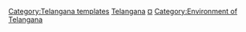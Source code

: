 {{Navbox
|name  = Hydrography of Telangana
|title = [[泰倫加納邦]][[水文]]
|state = {{{state|autocollapse}}}
|listclass = hlist
|groupstyle = padding:0.35em 1.0em; line-height:1.1em; <!--reduces gap between wrapped groupname lines-->

|group1 = 河流
|list1  = 
* [[哥達瓦里河]]
* [[Krishna River|Krishna]]
* [[Maner River|Maner]]
* [[Pranhita River|Pranhita]]
* [[Munneru]]
* [[Manjira River|Manjira]] 
* [[Musi River (India)|Musi]]
* [[Palar River|Palar]]
* [[Tungabhadra River|Tungabhadra]]
* [[Bhima River | Bhima]]
* [[Penganga River|Penganga]]
* [[Wardha River|Wardha]]
* [[Dindi]]
* [[Taliperu River |Taliperu]]

|group2 = 瀑布
|list2 = 
* [[Kuntala Waterfall|Kuntala]] 
* [[Bogatha Waterfall|Bogatha]]
* [[Pochera Falls|Pochera]]
* [[Mallela Theertham]]
* [[Paarakaphi waterfalls | Paarakaphi]]
* [[Pethe Metta-1,2 Waterfalls| Pethe Metta1,2]]
* [[Savatula Gundam Waterfalls| Savatula Gundam]]
* [[Sirnapally Waterfalls | Sirnapally ]]
* [[Gayatri Waterfalls|Gayatri]]

|group3= 湖泊
|list3= 
* [[Himayat Sagar]]
* [[Hussain Sagar]] 
* [[Lotus Pond]]
* [[Osman Sagar]] 
* [[Pakhal Lake |Pakhal ]]
* [[Palair Lake|Palair ]]
* [[Shamirpet Lake|Shamirpet ]]
* [[Saroornagar Lake|Saroornagar]]   
* [[Laknavaram Lake|Laknavaram ]]

|group4= 水壩
|list4= 

* [[Nagarjuna Sagar Dam|Nagarjuna Sagar]]
* [[Srisailam Dam|Srisailam]]
* [[Sriram Sagar Project|Sriram Sagar]]
* [[Nizam Sagar|Nizam Sagar]] 
* [[Singur Reservoir|Singur]]
* [[Jurala Project|Jurala]]
* [[Lower Manair Dam |Lower Manair Dam]]
** [[Lower Manair Dam | LMD]]
* [[Pulichinthala Project | Pulichinthala]]
* [[Sripada Yellampalli project| Yellampalli]]
* [[Rajolibanda Diversion Scheme | Rajolibanda Dam]]
* [[Icchampally Project |Icchampally]]
* [[Manjira Wildlife Sanctuary | Majira]]

|group5 = 相關議題
|list5 = 
*[[:Template:Godavari basin|Godavari basin]] 
*[[:Template:Krishna basin |Krishna basin ]]

|group6 = 周邊地區水文
|list6 = 
* [[:Template:Hydrography of Odisha|奧里薩邦]]  
* [[:Template:Hydrography of Chhattisgarh|恰蒂斯加爾邦]] 
* [[:Template:Hydrography of Maharashtra|馬哈拉施特拉邦]]
* [[:Template:Hydrography of Karnataka|卡納塔克邦]]
* [[:Template:Hydrography of Tamil Nadu|坦米爾納德邦]] 
* [[:Template:Hydrography of Andhra Pradesh| 安得拉邦]]

}}<noinclude>
{{collapsible option}}
[[Category:Telangana templates]]

[[Category:印度各邦水文導航模板|Telangana]]
[[Category:Rivers of Telangana|¤]]
[[Category:Environment of Telangana]]
</noinclude>
